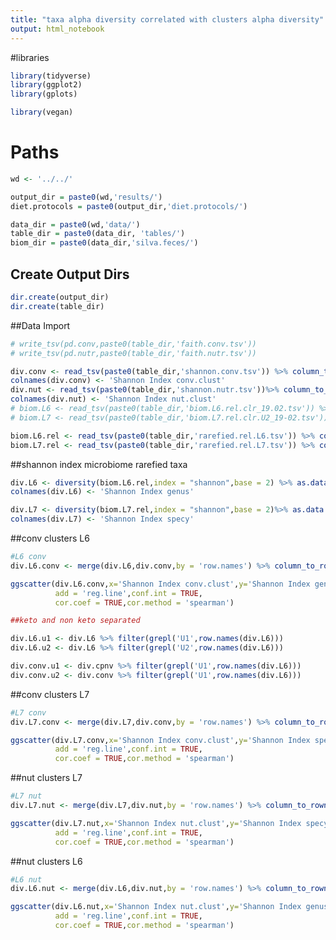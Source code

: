 ```yaml
---
title: "taxa alpha diversity correlated with clusters alpha diversity"
output: html_notebook
---
```


#libraries
```r
library(tidyverse)
library(ggplot2)  
library(gplots)

library(vegan)
```

# Paths
```r
wd <- '../../' 

output_dir = paste0(wd,'results/')
diet.protocols = paste0(output_dir,'diet.protocols/')

data_dir = paste0(wd,'data/')
table_dir = paste0(data_dir, 'tables/')
biom_dir = paste0(data_dir,'silva.feces/')
```


## Create Output Dirs
```r
dir.create(output_dir)
dir.create(table_dir)
```

##Data Import
```r
# write_tsv(pd.conv,paste0(table_dir,'faith.conv.tsv'))
# write_tsv(pd.nutr,paste0(table_dir,'faith.nutr.tsv'))

div.conv <- read_tsv(paste0(table_dir,'shannon.conv.tsv')) %>% column_to_rownames(.,'file_name')
colnames(div.conv) <- 'Shannon Index conv.clust'
div.nut <- read_tsv(paste0(table_dir,'shannon.nutr.tsv'))%>% column_to_rownames(.,'file_name')
colnames(div.nut) <- 'Shannon Index nut.clust'
# biom.L6 <- read_tsv(paste0(table_dir,'biom.L6.rel.clr_19.02.tsv')) %>% column_to_rownames(.,'rowname')
# biom.L7 <- read_tsv(paste0(table_dir,'biom.L7.rel.clr.U2_19-02.tsv'))%>% column_to_rownames(.,'rowname')

biom.L6.rel <- read_tsv(paste0(table_dir,'rarefied.rel.L6.tsv')) %>% column_to_rownames(.,'rowname')
biom.L7.rel <- read_tsv(paste0(table_dir,'rarefied.rel.L7.tsv')) %>% column_to_rownames(.,'rowname')


```
##shannon index microbiome
rarefied taxa
```r
div.L6 <- diversity(biom.L6.rel,index = "shannon",base = 2) %>% as.data.frame(.)
colnames(div.L6) <- 'Shannon Index genus'

div.L7 <- diversity(biom.L7.rel,index = "shannon",base = 2)%>% as.data.frame(.)
colnames(div.L7) <- 'Shannon Index specy'
```

##conv clusters L6
```r
#L6 conv
div.L6.conv <- merge(div.L6,div.conv,by = 'row.names') %>% column_to_rownames(.,'Row.names')

ggscatter(div.L6.conv,x='Shannon Index conv.clust',y='Shannon Index genus',
          add = 'reg.line',conf.int = TRUE,
          cor.coef = TRUE,cor.method = 'spearman')

##keto and non keto separated

div.L6.u1 <- div.L6 %>% filter(grepl('U1',row.names(div.L6)))
div.L6.u2 <- div.L6 %>% filter(grepl('U2',row.names(div.L6)))

div.conv.u1 <- div.cpnv %>% filter(grepl('U1',row.names(div.L6)))
div.conv.u2 <- div.conv %>% filter(grepl('U1',row.names(div.L6)))
```

##conv clusters L7
```r
#L7 conv
div.L7.conv <- merge(div.L7,div.conv,by = 'row.names') %>% column_to_rownames(.,'Row.names')

ggscatter(div.L7.conv,x='Shannon Index conv.clust',y='Shannon Index specy',
          add = 'reg.line',conf.int = TRUE,
          cor.coef = TRUE,cor.method = 'spearman')
```
##nut clusters L7
```r
#L7 nut
div.L7.nut <- merge(div.L7,div.nut,by = 'row.names') %>% column_to_rownames(.,'Row.names')

ggscatter(div.L7.nut,x='Shannon Index nut.clust',y='Shannon Index specy',
          add = 'reg.line',conf.int = TRUE,
          cor.coef = TRUE,cor.method = 'spearman')
```


##nut clusters L6
```r
#L6 nut
div.L6.nut <- merge(div.L6,div.nut,by = 'row.names') %>% column_to_rownames(.,'Row.names')

ggscatter(div.L6.nut,x='Shannon Index nut.clust',y='Shannon Index genus',
          add = 'reg.line',conf.int = TRUE,
          cor.coef = TRUE,cor.method = 'spearman')
```